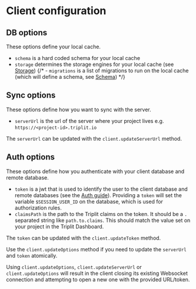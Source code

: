 # Client configuration

## DB options

These options define your local cache.

- `schema` is a hard coded schema for your local cache
- `storage` determines the storage engines for your local cache (see [Storage](/database/storage))
  {/* - `migrations` is a list of migrations to run on the local cache (which will define a schema, see [Schema](/database/schemas)) */}

## Sync options

These options define how you want to sync with the server.

- `serverUrl` is the url of the server where your project lives e.g. `https://<project-id>.triplit.io`

The `serverUrl` can be updated with the `client.updateServerUrl` method.

## Auth options

These options define how you authenticate with your client database and remote database.

- `token` is a jwt that is used to identify the user to the client database and remote databases (see the [Auth guide](/auth)). Providing a `token` will set the variable `$SESSION_USER_ID` on the database, which is used for authorization rules.
- `claimsPath` is the path to the Triplit claims on the token. It should be a `.` separated string like `path.to.claims`. This should match the value set on your project in the Triplit Dashboard.

The `token` can be updated with the `client.updateToken` method.

Use the `client.updateOptions` method if you need to update the `serverUrl` and `token` atomically.

Using `client.updateOptions`, `client.updateServerUrl` or `client.updateOptions` will result in the client closing its existing Websocket connection and attempting to open a new one with the provided URL/token.
